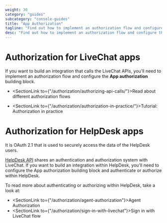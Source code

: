 ```yaml
---
weight: 30
category: "guides"
subcategory: "console-guides"
title: "App Authorization"
tagline: "Find out how to implement an authorization flow and configure the App authorization building block."
desc: "Find out how to implement an authorization flow and configure the App authorization building block."
---
```


# Authorization for LiveChat apps

If you want to build an integration that calls the LiveChat APIs, you'll need to implement an authorization flow and configure the **App authorization** building block.

- <SectionLink to={"/authorization/authorizing-api-calls/"}>Read about different authorization flows</SectionLink>

- <SectionLink to={"/authorization/authorization-in-practice/"}>Tutorial: Authorization in practice </SectionLink>

# Authorization for HelpDesk apps

It is OAuth 2.1 that is used to securely access the data of the HelpDesk users.

[HelpDesk API](https://api.labs.helpdesk.com/docs#section/Authentication) shares an authentication and authorization system with LiveChat. If you want to build an integration within HelpDesk, you'll need to configure the App authorization building block and authenticate or authorize within HelpDesk.

To read more about authenticating or authorizing within HelpDesk, take a look at:

- <SectionLink to={"/authorization/agent-authorization"}>Agent Authorization</SectionLink>
- <SectionLink to={"/authorization/sign-in-with-livechat"}>Sign in with LiveChat flow</SectionLink>